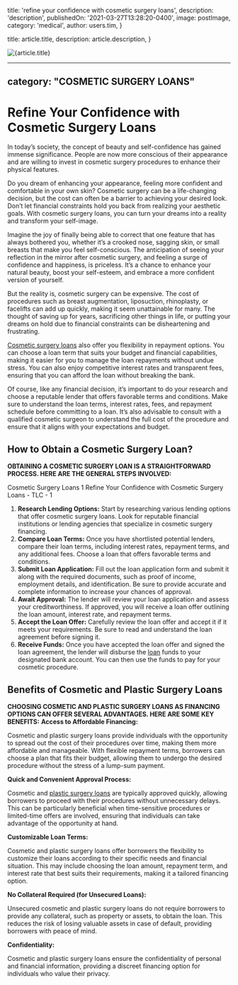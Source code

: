 
  title: 'refine your confidence with cosmetic surgery loans',
  description: 'description',
  publishedOn: '2021-03-27T13:28:20-0400',
  image: postImage,
  category: 'medical',
  author: users.tim,
}

  title: article.title,
  description: article.description,
}


<Image src={postImage} alt={article.title} />

---
category: "COSMETIC SURGERY LOANS"
---

# Refine Your Confidence with Cosmetic Surgery Loans

In today’s society, the concept of beauty and self-confidence has gained immense significance. People are now more conscious of their appearance and are willing to invest in cosmetic surgery procedures to enhance their physical features.

Do you dream of enhancing your appearance, feeling more confident and comfortable in your own skin? Cosmetic surgery can be a life-changing decision, but the cost can often be a barrier to achieving your desired look. Don’t let financial constraints hold you back from realizing your aesthetic goals. With cosmetic surgery loans, you can turn your dreams into a reality and transform your self-image.

Imagine the joy of finally being able to correct that one feature that has always bothered you, whether it’s a crooked nose, sagging skin, or small breasts that make you feel self-conscious. The anticipation of seeing your reflection in the mirror after cosmetic surgery, and feeling a surge of confidence and happiness, is priceless. It’s a chance to enhance your natural beauty, boost your self-esteem, and embrace a more confident version of yourself.

But the reality is, cosmetic surgery can be expensive. The cost of procedures such as breast augmentation, liposuction, rhinoplasty, or facelifts can add up quickly, making it seem unattainable for many. The thought of saving up for years, sacrificing other things in life, or putting your dreams on hold due to financial constraints can be disheartening and frustrating.

[Cosmetic surgery loans](https://medical.tlc.com.au/cosmetic-surgery/) also offer you flexibility in repayment options. You can choose a loan term that suits your budget and financial capabilities, making it easier for you to manage the loan repayments without undue stress. You can also enjoy competitive interest rates and transparent fees, ensuring that you can afford the loan without breaking the bank.

Of course, like any financial decision, it’s important to do your research and choose a reputable lender that offers favorable terms and conditions. Make sure to understand the loan terms, interest rates, fees, and repayment schedule before committing to a loan. It’s also advisable to consult with a qualified cosmetic surgeon to understand the full cost of the procedure and ensure that it aligns with your expectations and budget.

## How to Obtain a Cosmetic Surgery Loan?

**OBTAINING A COSMETIC SURGERY LOAN IS A STRAIGHTFORWARD PROCESS. HERE ARE THE GENERAL STEPS INVOLVED:**

Cosmetic Surgery Loans 1 Refine Your Confidence with Cosmetic Surgery Loans - TLC - 1

1.  **Research Lending Options:** Start by researching various lending options that offer cosmetic surgery loans. Look for reputable financial institutions or lending agencies that specialize in cosmetic surgery financing.
2.  **Compare Loan Terms:** Once you have shortlisted potential lenders, compare their loan terms, including interest rates, repayment terms, and any additional fees. Choose a loan that offers favorable terms and conditions.
3.  **Submit Loan Application:** Fill out the loan application form and submit it along with the required documents, such as proof of income, employment details, and identification. Be sure to provide accurate and complete information to increase your chances of approval.
4.  **Await Approval:** The lender will review your loan application and assess your creditworthiness. If approved, you will receive a loan offer outlining the loan amount, interest rate, and repayment terms.
5.  **Accept the Loan Offer:** Carefully review the loan offer and accept it if it meets your requirements. Be sure to read and understand the loan agreement before signing it.
6.  **Receive Funds:** Once you have accepted the loan offer and signed the loan agreement, the lender will disburse the [loan](https://tlc.com.au/) funds to your designated bank account. You can then use the funds to pay for your cosmetic procedure.

## Benefits of Cosmetic and Plastic Surgery Loans

**CHOOSING COSMETIC AND PLASTIC SURGERY LOANS AS FINANCING OPTIONS CAN OFFER SEVERAL ADVANTAGES. HERE ARE SOME KEY BENEFITS:**
**Access to Affordable Financing:**

Cosmetic and plastic surgery loans provide individuals with the opportunity to spread out the cost of their procedures over time, making them more affordable and manageable. With flexible repayment terms, borrowers can choose a plan that fits their budget, allowing them to undergo the desired procedure without the stress of a lump-sum payment.

**Quick and Convenient Approval Process:**

Cosmetic and [plastic surgery loans](https://medical.tlc.com.au/plastic-surgery/) are typically approved quickly, allowing borrowers to proceed with their procedures without unnecessary delays. This can be particularly beneficial when time-sensitive procedures or limited-time offers are involved, ensuring that individuals can take advantage of the opportunity at hand.

**Customizable Loan Terms:**

Cosmetic and plastic surgery loans offer borrowers the flexibility to customize their loans according to their specific needs and financial situation. This may include choosing the loan amount, repayment term, and interest rate that best suits their requirements, making it a tailored financing option.

**No Collateral Required (for Unsecured Loans):**

Unsecured cosmetic and plastic surgery loans do not require borrowers to provide any collateral, such as property or assets, to obtain the loan. This reduces the risk of losing valuable assets in case of default, providing borrowers with peace of mind.

**Confidentiality:**

Cosmetic and plastic surgery loans ensure the confidentiality of personal and financial information, providing a discreet financing option for individuals who value their privacy.
